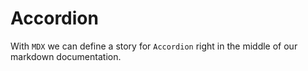 
<Meta title="MDX/Checkbox" component={Accordion} />

# Accordion

With `MDX` we can define a story for `Accordion` right in the middle of our
markdown documentation.

<Preview>
  <Story name="all Accordiones">
    <Accordion />
  </Story>
</Preview>
